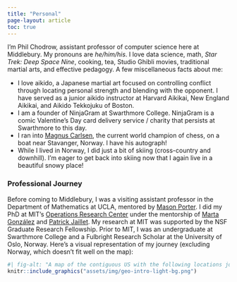 ```yaml
---
title: "Personal"
page-layout: article
toc: true
---
```


I'm Phil Chodrow, assistant professor of computer science here at Middlebury. My pronouns are *he/him/his*. I love data science, math, *Star Trek: Deep Space Nine*, cooking, tea, Studio Ghibli movies, traditional martial arts, and effective pedagogy. A few miscellaneous facts about me: 

- I love aikido, a Japanese martial art focused on controlling conflict through locating personal strength and blending with the opponent.  I have served as a junior aikido instructor at Harvard Aikikai, New England Aikikai, and Aikido Tekkojuku of Boston. 
- I am a founder of NinjaGram at Swarthmore College. NinjaGram is a comic Valentine's Day card delivery service / charity that persists at Swarthmore to this day.
- I ran into [Magnus Carlsen](https://en.wikipedia.org/wiki/Magnus_Carlsen), the current world champion of chess, on a boat near Stavanger, Norway. I have his autograph!   
- While I lived in Norway, I did just a bit of skiing (cross-country and downhill). I'm eager to get back into skiing now that I again live in a beautiful snowy place! 


### Professional Journey

Before coming to Middlebury, I was a visiting assistant professor in the Department of Mathematics at UCLA, mentored by [Mason Porter](https://www.math.ucla.edu/~mason/). 
I did my PhD at MIT's [Operations Research Center](https://www.mit.edu/~orc/) under the mentorship of [Marta González](https://ced.berkeley.edu/ced/faculty-staff/marta-gonzalez) and [Patrick Jaillet](http://web.mit.edu/jaillet/www/). My research at MIT was supported by the NSF Graduate Research Fellowship. Prior to MIT, I was an undergraduate at Swarthmore College and a Fulbright Research Scholar at the University of Oslo, Norway. Here's a visual representation of my journey (excluding Norway, which doesn't fit well on the map): 

```r
#| fig-alt: "A map of the contiguous US with the following locations joined by sequential arrows: Staunton VA, Swarthmore PA, Boston MA, Los Angeles CA, and Middlebury VT."
knitr::include_graphics("assets/img/geo-intro-light-bg.png")
```
 

#
